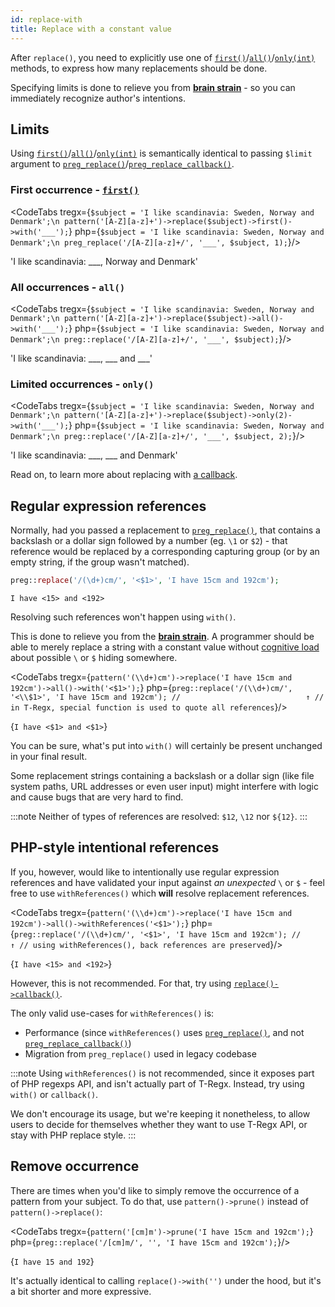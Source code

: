 ```yaml
---
id: replace-with
title: Replace with a constant value
---
```



After `replace()`, you need to explicitly use one of [`first()`]/[`all()`]/[`only(int)`] methods, to express how many
replacements should be done.

Specifying limits is done to relieve you from [**brain strain**] - so you can immediately
recognize author's intentions.

## Limits

Using [`first()`]/[`all()`]/[`only(int)`] is semantically identical to passing `$limit` argument to
[`preg_replace()`]/[`preg_replace_callback()`].

### First occurrence - [`first()`]

<CodeTabs
    tregx={`$subject = 'I like scandinavia: Sweden, Norway and Denmark';\n
pattern('[A-Z][a-z]+')->replace($subject)->first()->with('___');`}
    php={`$subject = 'I like scandinavia: Sweden, Norway and Denmark';\n
preg_replace('/[A-Z][a-z]+/', '___', $subject, 1);`}/>

<!--T-Regx:{return-at(last)}-->
<!--PHP:{return-at(last)}-->
<Result>'I like scandinavia: ___, Norway and Denmark'</Result>

### All occurrences - `all()`

<CodeTabs
    tregx={`$subject = 'I like scandinavia: Sweden, Norway and Denmark';\n
pattern('[A-Z][a-z]+')->replace($subject)->all()->with('___');`}
    php={`$subject = 'I like scandinavia: Sweden, Norway and Denmark';\n
preg::replace('/[A-Z][a-z]+/', '___', $subject);`}/>

<!--T-Regx:{return-at(last)}-->
<!--PHP:{return-at(last)}-->
<Result>'I like scandinavia: ___, ___ and ___'</Result>

### Limited occurrences - `only()`

<CodeTabs
    tregx={`$subject = 'I like scandinavia: Sweden, Norway and Denmark';\n
pattern('[A-Z][a-z]+')->replace($subject)->only(2)->with('___');`}
    php={`$subject = 'I like scandinavia: Sweden, Norway and Denmark';\n
preg::replace('/[A-Z][a-z]+/', '___', $subject, 2);`}/>

<!--T-Regx:{return-at(last)}-->
<!--PHP:{return-at(last)}-->
<Result>'I like scandinavia: ___, ___ and Denmark'</Result>

Read on, to learn more about replacing with [a callback](replace-callback.mdx).

## Regular expression references

Normally, had you passed a replacement to [`preg_replace()`], that contains a backslash or a dollar sign followed by a
number (eg. `\1` or `$2`) - that reference would be replaced by a corresponding capturing group (or by an empty string,
if the group wasn't matched).

```php
preg::replace('/(\d+)cm/', '<$1>', 'I have 15cm and 192cm');
```

```text
I have <15> and <192>
```

Resolving such references won't happen using `with()`.

This is done to relieve you from the [**brain strain**]. A programmer should be able to merely
replace a string with a constant value without [cognitive load] about possible `\` or `$` hiding somewhere.

<CodeTabs
    tregx={`pattern('(\\d+)cm')->replace('I have 15cm and 192cm')->all()->with('<$1>');`}
    php={`preg::replace('/(\\d+)cm/', '<\\$1>', 'I have 15cm and 192cm');
//                            ↑
// in T-Regx, special function is used to quote all references`}/>

<!--T-Regx:{echo-at(first)}-->
<!--PHP:{echo-at(first)}-->
<Result text>{`I have <$1> and <$1>`}</Result>

You can be sure, what's put into `with()` will certainly be present unchanged in your final result.

Some replacement strings containing a backslash or a dollar sign (like file system paths, URL addresses or even user input)
might interfere with logic and cause bugs that are very hard to find.

:::note
Neither of types of references are resolved: `$12`, `\12` nor `${12}`.
:::

## PHP-style intentional references

If you, however, would like to intentionally use regular expression references and have validated your input
against _an unexpected_ `\` or `$` - feel free to use `withReferences()` which **will** resolve replacement references.

<CodeTabs
    tregx={`pattern('(\\d+)cm')->replace('I have 15cm and 192cm')->all()->withReferences('<$1>');`}
    php={`preg::replace('/(\\d+)cm/', '<$1>', 'I have 15cm and 192cm');
//                            ↑
// using withReferences(), back references are preserved`}/>

<!--T-Regx:{echo-at(first)}-->
<!--PHP:{echo-at(first)}-->
<Result text>{`I have <15> and <192>`}</Result>

However, this is not recommended. For that, try using [`replace()->callback()`].

The only valid use-cases for `withReferences()` is:
 - Performance (since `withReferences()` uses [`preg_replace()`], and not [`preg_replace_callback()`])
 - Migration from `preg_replace()` used in legacy codebase

:::note
Using `withReferences()` is not recommended, since it exposes part of PHP regexps API, and
isn't actually part of T-Regx. Instead, try using `with()` or `callback()`.

We don't encourage its usage, but we're keeping it nonetheless, to allow users to decide for
themselves whether they want to use T-Regx API, or stay with PHP replace style.
:::

## Remove occurrence

There are times when you'd like to simply remove the occurrence of a pattern from your subject. To do that,
use `pattern()->prune()` instead of `pattern()->replace()`:

<CodeTabs
  tregx={`pattern('[cm]m')->prune('I have 15cm and 192cm');`}
  php={`preg::replace('/[cm]m/', '', 'I have 15cm and 192cm');`}/>

<!--T-Regx:{echo-at(first)}-->
<!--PHP:{echo-at(first)}-->
<Result text>{`I have 15 and 192`}</Result>

It's actually identical to calling `replace()->with('')` under the hood, but it's a bit shorter and more expressive.

[**brain strain**]: overview.md#brain-strain
[cognitive load]: overview.md#brain-strain
[`preg_replace()`]: https://www.php.net/manual/en/function.preg-replace.php
[`preg_replace_callback()`]: https://www.php.net/manual/en/function.preg-replace-callback.php
[`first()`]: match-first.mdx
[`all()`]: match.mdx#many
[`only(int)`]: match.mdx#many
[`replace()->callback()`]: replace-callback.mdx

